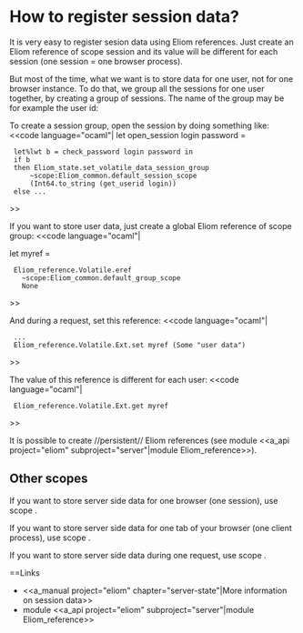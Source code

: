=How to register session data?=

It is very easy to register sesion data using Eliom references.
Just create an Eliom reference of scope session and its value
will be different for each session (one session = one browser process).

But most of the time, what we want is to store data for one user,
not for one browser instance. To do that, we group all the sessions
for one user together, by creating a group of sessions.
The name of the group may be for example the user id:

To create a session group, open the session by doing something like:
<<code language="ocaml"|
let open_session login password =
  let%lwt b = check_password login password in
  if b
  then Eliom_state.set_volatile_data_session_group
      ~scope:Eliom_common.default_session_scope
      (Int64.to_string (get_userid login))
  else ...

>>

If you want to store user data,
just create a global Eliom reference of scope group:
<<code language="ocaml"|

let myref =
  Eliom_reference.Volatile.eref
    ~scope:Eliom_common.default_group_scope
    None

>>

And during a request, set this reference:
<<code language="ocaml"|

  ...
  Eliom_reference.Volatile.Ext.set myref (Some "user data")

>>

The value of this reference is different for each user:
<<code language="ocaml"|

  Eliom_reference.Volatile.Ext.get myref

>>

It is possible to create //persistent// Eliom references (see module
<<a_api project="eliom" subproject="server"|module Eliom_reference>>).

==Other scopes==
If you want to store server side data for one browser (one session),
use scope {{{Eliom_common.default_session_scope}}}.

If you want to store server side data for one tab of your browser (one client process),
use scope {{{Eliom_common.default_process_scope}}}.

If you want to store server side data during one request,
use scope {{{Eliom_common.request_scope}}}.

==Links

* <<a_manual project="eliom" chapter="server-state"|More information on session data>>
* module <<a_api project="eliom" subproject="server"|module Eliom_reference>>
